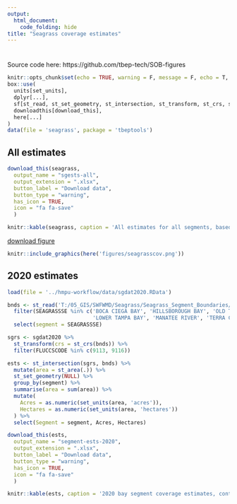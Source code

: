 ```yaml
---
output: 
  html_document:
    code_folding: hide
title: "Seagrass coverage estimates"
---
```


# {.tabset}

Source code here: https://github.com/tbep-tech/SOB-figures

```r
knitr::opts_chunk$set(echo = TRUE, warning = F, message = F, echo = T, fig.path = 'figs/', fig.path = 'figures/')
box::use(
  units[set_units], 
  dplyr[...],
  sf[st_read, st_set_geometry, st_intersection, st_transform, st_crs, st_area], 
  downloadthis[download_this],
  here[...]
)
data(file = 'seagrass', package = 'tbeptools')
```

## All estimates 

```r
download_this(seagrass, 
  output_name = "sgests-all",
  output_extension = ".xlsx",
  button_label = "Download data",
  button_type = "warning",
  has_icon = TRUE,
  icon = "fa fa-save" 
  )

knitr::kable(seagrass, caption = 'All estimates for all segments, based on historical coverages used to report on annual progress toward recovery goals.')
```

[download figure](figures/seagrasscov.png)

```r
knitr::include_graphics(here('figures/seagrasscov.png'))
```

## 2020 estimates

```r
load(file = '../hmpu-workflow/data/sgdat2020.RData')

bnds <- st_read('T:/05_GIS/SWFWMD/Seagrass/Seagrass_Segment_Boundaries/Seagrass_Segment_Boundaries.shp', quiet = T) %>% 
  filter(SEAGRASSSE %in% c('BOCA CIEGA BAY', 'HILLSBOROUGH BAY', 'OLD TAMPA BAY', 'MIDDLE TAMPA BAY', 
                           'LOWER TAMPA BAY', 'MANATEE RIVER', 'TERRA CIEA BAY')) %>% 
  select(segment = SEAGRASSSE)

sgrs <- sgdat2020 %>% 
  st_transform(crs = st_crs(bnds)) %>% 
  filter(FLUCCSCODE %in% c(9113, 9116))

ests <- st_intersection(sgrs, bnds) %>% 
  mutate(area = st_area(.)) %>% 
  st_set_geometry(NULL) %>% 
  group_by(segment) %>% 
  summarise(area = sum(area)) %>% 
  mutate(
    Acres = as.numeric(set_units(area, 'acres')), 
    Hectares = as.numeric(set_units(area, 'hectares'))
  ) %>% 
  select(Segment = segment, Acres, Hectares)

download_this(ests, 
  output_name = "segment-ests-2020",
  output_extension = ".xlsx",
  button_label = "Download data",
  button_type = "warning",
  has_icon = TRUE,
  icon = "fa fa-save" 
  )

knitr::kable(ests, caption = '2020 bay segment coverage estimates, continous/patchy combined.', digits = 2)
```

